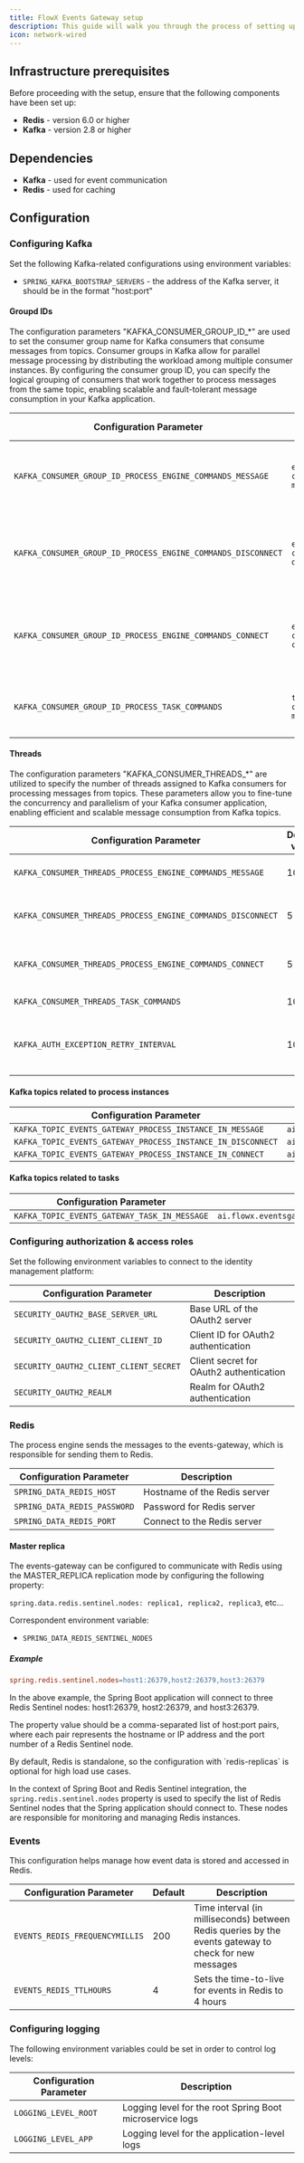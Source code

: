 ```yaml
---
title: FlowX Events Gateway setup
description: This guide will walk you through the process of setting up the events-gateway service.
icon: network-wired
---
```


## Infrastructure prerequisites

Before proceeding with the setup, ensure that the following components have been set up:

* **Redis** - version 6.0 or higher
* **Kafka** - version 2.8 or higher

## Dependencies

* **Kafka** - used for event communication
* **Redis** - used for caching

## Configuration

### Configuring Kafka

Set the following Kafka-related configurations using environment variables:

* `SPRING_KAFKA_BOOTSTRAP_SERVERS` - the address of the Kafka server, it should be in the format "host:port"

#### Groupd IDs

The configuration parameters "KAFKA_CONSUMER_GROUP_ID_*" are used to set the consumer group name for Kafka consumers that consume messages from topics. Consumer groups in Kafka allow for parallel message processing by distributing the workload among multiple consumer instances. By configuring the consumer group ID, you can specify the logical grouping of consumers that work together to process messages from the same topic, enabling scalable and fault-tolerant message consumption in your Kafka application.

| Configuration Parameter                                      | Default value                        | Description                                                          |
| ------------------------------------------------------------ | ---------------------------- | -------------------------------------------------------------------- |
| `KAFKA_CONSUMER_GROUP_ID_PROCESS_ENGINE_COMMANDS_MESSAGE`    | `engine-commands-message`    | Consumer group ID for processing engine commands messages            |
| `KAFKA_CONSUMER_GROUP_ID_PROCESS_ENGINE_COMMANDS_DISCONNECT` | `engine-commands-disconnect` | Consumer group ID for processing engine commands disconnect messages |
| `KAFKA_CONSUMER_GROUP_ID_PROCESS_ENGINE_COMMANDS_CONNECT`    | `engine-commands-connect`    | Consumer group ID for processing engine commands connect messages    |
| `KAFKA_CONSUMER_GROUP_ID_PROCESS_TASK_COMMANDS`              | `task-commands-message`      | Consumer group ID for processing task commands                       |


#### Threads

The configuration parameters "KAFKA_CONSUMER_THREADS_*" are utilized to specify the number of threads assigned to Kafka consumers for processing messages from topics. These parameters allow you to fine-tune the concurrency and parallelism of your Kafka consumer application, enabling efficient and scalable message consumption from Kafka topics.

| Configuration Parameter                                     | Default value | Description                                                                              |
| ----------------------------------------------------------- | ------------- | ---------------------------------------------------------------------------------------- |
| `KAFKA_CONSUMER_THREADS_PROCESS_ENGINE_COMMANDS_MESSAGE`    | 10            | Number of threads for processing engine commands messages                                |
| `KAFKA_CONSUMER_THREADS_PROCESS_ENGINE_COMMANDS_DISCONNECT` | 5             | Number of threads for processing engine commands disconnect messages                     |
| `KAFKA_CONSUMER_THREADS_PROCESS_ENGINE_COMMANDS_CONNECT`    | 5             | Number of threads for processing engine commands connect messages                        |
| `KAFKA_CONSUMER_THREADS_TASK_COMMANDS`                      | 10            | Number of threads for task commands                                                      |
| `KAFKA_AUTH_EXCEPTION_RETRY_INTERVAL`                       | 10            | Interval between retries after an AuthorizationException is thrown by the Kafka consumer |


#### Kafka topics related to process instances

| Configuration Parameter                                     | Default value                                              |
| ----------------------------------------------------------- | ---------------------------------------------------------- |
| `KAFKA_TOPIC_EVENTS_GATEWAY_PROCESS_INSTANCE_IN_MESSAGE`    | `ai.flowx.dev.eventsgateway.engine.commands.message.v1`    |
| `KAFKA_TOPIC_EVENTS_GATEWAY_PROCESS_INSTANCE_IN_DISCONNECT` | `ai.flowx.dev.eventsgateway.engine.commands.disconnect.v1` |
| `KAFKA_TOPIC_EVENTS_GATEWAY_PROCESS_INSTANCE_IN_CONNECT`    | `ai.flowx.dev.eventsgateway.engine.commands.connect.v1`    |


#### Kafka topics related to tasks

| Configuration Parameter                      | Default value                                     |
| -------------------------------------------- | ------------------------------------------------- |
| `KAFKA_TOPIC_EVENTS_GATEWAY_TASK_IN_MESSAGE` | `ai.flowx.eventsgateway.task.commands.message.v1` |


### Configuring authorization & access roles

Set the following environment variables to connect to the identity management platform:

| Configuration Parameter                | Description                             |
| -------------------------------------- | --------------------------------------- |
| `SECURITY_OAUTH2_BASE_SERVER_URL`      | Base URL of the OAuth2 server           |
| `SECURITY_OAUTH2_CLIENT_CLIENT_ID`     | Client ID for OAuth2 authentication     |
| `SECURITY_OAUTH2_CLIENT_CLIENT_SECRET` | Client secret for OAuth2 authentication |
| `SECURITY_OAUTH2_REALM`                | Realm for OAuth2 authentication         |


### Redis

The process engine sends the messages to the events-gateway, which is responsible for sending them to Redis.

| Configuration Parameter      | Description                                                        |
| ---------------------------- | ------------------------------------------------------------------ |
| `SPRING_DATA_REDIS_HOST`     | Hostname of the Redis server                                       |
| `SPRING_DATA_REDIS_PASSWORD` | Password for Redis server                                          |
| `SPRING_DATA_REDIS_PORT`     | Connect to the Redis server                                                                   |

#### Master replica

The events-gateway can be configured to communicate with Redis using the MASTER_REPLICA replication mode by configuring the following property:

`spring.data.redis.sentinel.nodes: replica1, replica2, replica3`, etc...

Correspondent environment variable:

- `SPRING_DATA_REDIS_SENTINEL_NODES`

##### Example

```makefile
spring.redis.sentinel.nodes=host1:26379,host2:26379,host3:26379
```
In the above example, the Spring Boot application will connect to three Redis Sentinel nodes: host1:26379, host2:26379, and host3:26379.

The property value should be a comma-separated list of host:port pairs, where each pair represents the hostname or IP address and the port number of a Redis Sentinel node. 

<Info>
By default, Redis is standalone, so the configuration with `redis-replicas` is optional for high load use cases.
</Info>

In the context of Spring Boot and Redis Sentinel integration, the `spring.redis.sentinel.nodes` property is used to specify the list of Redis Sentinel nodes that the Spring application should connect to. These nodes are responsible for monitoring and managing Redis instances.

### Events

This configuration helps manage how event data is stored and accessed in Redis.

| Configuration Parameter        | Default | Description                                                                                           |
| ------------------------------ | ------- | ----------------------------------------------------------------------------------------------------- |
| `EVENTS_REDIS_FREQUENCYMILLIS` | 200     | Time interval (in milliseconds) between Redis queries by the events gateway to check for new messages |
| `EVENTS_REDIS_TTLHOURS`        | 4       | Sets the time-to-live for events in Redis to 4 hours                                                  |


### Configuring logging

The following environment variables could be set in order to control log levels:

| Configuration Parameter | Description                                              |
| ----------------------- | -------------------------------------------------------- |
| `LOGGING_LEVEL_ROOT`    | Logging level for the root Spring Boot microservice logs |
| `LOGGING_LEVEL_APP`     | Logging level for the application-level logs             |


